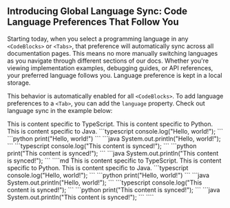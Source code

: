 ## Introducing Global Language Sync: Code Language Preferences That Follow You

Starting today, when you select a programming language in any `<CodeBlocks>` or `<Tabs>`, that preference will automatically sync across all documentation pages. This means no more manually switching languages as you navigate through different sections of our docs. Whether you're viewing implementation examples, debugging guides, or API references, your preferred language follows you. Language preference is kept in a local storage. 

This behavior is automatically enabled for all `<CodeBlocks>`. To add language preferences to a `<Tab>`, you can add the `language` property. Check out language sync in the example below:

<Tabs>
<Tab title="Example">
<Tabs>
<Tab title="TypeScript" language="typescript">
This is content specific to TypeScript. 
</Tab>
<Tab title="Python" language="python">
This is content specific to Python. 
</Tab>
<Tab title="Java" language="java">
This is content specific to Java. 
</Tab>
</Tabs>

<CodeBlocks>
```typescript
console.log("Hello, world!");
```
```python
print("Hello, world!")
```
```java
System.out.println("Hello, world!");
```
</CodeBlocks>

<CodeBlocks>
```typescript
console.log("This content is synced!");
```
```python
print("This content is synced!");
```
```java
System.out.println("This content is synced!");
```
</CodeBlocks>
  
</Tab>
<Tab title="Markdown">
````md
<Tabs>
<Tab title="TypeScript" language="typescript">
This is content specific to TypeScript. 
</Tab>
<Tab title="Python" language="python">
This is content specific to Python. 
</Tab>
<Tab title="Java" language="java">
This is content specific to Java. 
</Tab>
</Tabs>

<CodeBlocks>
```typescript
console.log("Hello, world!");
```
```python
print("Hello, world!")
```
```java
System.out.println("Hello, world!");
```
</CodeBlocks>

<CodeBlocks>
```typescript
console.log("This content is synced!");
```
```python
print("This content is synced!");
```
```java
System.out.println("This content is synced!");
```
</CodeBlocks>
````
</Tab>
</Tabs>
